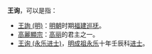 '''王询'''，可以是指：
* [[王詢_(明)|王詢 (明)]]：[[明朝|明朝]]时期[[福建|福建]][[福建巡抚|巡抚]]。
* [[高麗顯宗|高麗顯宗]]：[[高丽|高丽]]的君主之一。
* [[王询_(永乐进士)|王询 (永乐进士)]]，[[明成祖|明成祖]][[永乐_(明朝)|永乐]]十年壬辰科[[进士|进士]]。
{{disambig|cat=二字王姓人名消歧义}}
